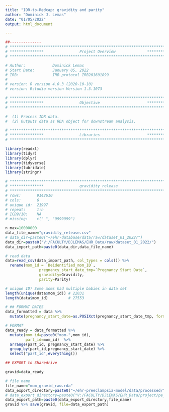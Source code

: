 ```yaml
---
title: "IDR-to-Redcap: gravidity and parity"
author: "Dominick J. Lemas"
date: "01/05/2022"
output: html_document

---
```


```r
##-------------- 
# **************************************************************************** #
# ***************                Project Overview              *************** #
# **************************************************************************** #

# Author:            Dominick Lemas
# Start Date:        January 05, 2022 
# IRB:               IRB protocol IRB201601899 
#                    
# version: R version 4.0.3 (2020-10-10)
# version: Rstudio version Version 1.3.1073 

# **************************************************************************** #
# ***************                Objective                     *************** #
# **************************************************************************** #

#  (1) Process IDR data. 
#  (2) Outputs data as RDA object for downstream analysis. 

```

```r

# **************************************************************************** #
# ***************                Libraries                     *************** #
# **************************************************************************** #

library(readxl)
library(tidyr)
library(dplyr)
library(tidyverse)
library(lubridate)
library(stringr)

```

```r

# **************************************************************************** #
# ***************                gravidity_release                                              
# **************************************************************************** #
# rows:       9142610
# cols:       6 
# unique id:  21997
# repeat:     1:n
# ICD9/10:    NA
# missing:    c(" ", "9999999")   

n_max=10000000
data_file_name="gravidity_release.csv"
# data_dir=paste0("~/ehr-database/data/raw/dataset_01_2022/")
data_dir=paste0("V:/FACULTY/DJLEMAS/EHR_Data/raw/dataset_01_2022/")
data_import_path=paste0(data_dir,data_file_name)

# read data
data=read_csv(data_import_path, col_types = cols()) %>%
  rename(mom_id = `Deidentified_mom_ID`, 
               pregnancy_start_date_tmp=`Pregnancy Start Date`,
               gravidity=Gravidity, 
               parity=Parity)

# unique ID? Some moms had multiple babies in data set
length(unique(data$mom_id)) # 22031
length(data$mom_id)         # 27553

# ## FORMAT DATES
data_formatted = data %>%
  mutate(pregnancy_start_date=as.POSIXct(pregnancy_start_date_tmp, format="%m/%d/%Y")) %>% select(-pregnancy_start_date_tmp)

# FORMAT
data_ready = data_formatted %>%
  mutate(mom_id=paste0("mom-",mom_id),
         part_id=mom_id)  %>% 
  arrange(part_id, pregnancy_start_date) %>%
  group_by(part_id,pregnancy_start_date) %>% 
  select("part_id",everything())

## EXPORT to Sharedrive

gravid=data_ready

# file name
file_name="mom_gravid_raw.rda"
data_export_directory=paste0("~/ehr-preeclampsia-model/data/processed/") 
# data_export_directory=paste0("V:/FACULTY/DJLEMAS/EHR_Data/project/pe_prediction/")
data_export_path=paste0(data_export_directory,file_name)
gravid %>% save(gravid, file=data_export_path)

```


